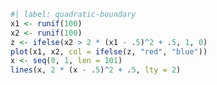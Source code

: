 ```r
#| label: quadratic-boundary
x1 <- runif(100)
x2 <- runif(100)
z <- ifelse(x2 > 2 * (x1 - .5)^2 + .5, 1, 0)
plot(x1, x2, col = ifelse(z, "red", "blue"))
x <- seq(0, 1, len = 101)
lines(x, 2 * (x - .5)^2 + .5, lty = 2)
```
